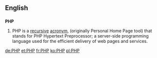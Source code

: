 ==English==

==={{initialism}}===
{{wikipedia}}
'''PHP'''

# PHP is a [[recursive]] [[acronym]], (originally Personal Home Page tool) that stands for PHP Hypertext Preprocessor; a server-side programming language used for the efficient delivery of web pages and services.

[[de:PHP]]
[[et:PHP]]
[[fr:PHP]]
[[ko:PHP]]
[[pl:PHP]]